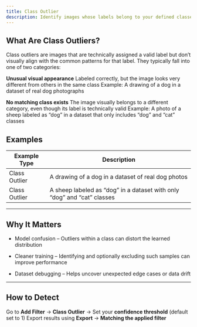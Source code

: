 ```yaml
---
title: Class Outlier
description: Identify images whose labels belong to your defined classes but don’t visually match the typical appearance of that class. This filter helps surface unexpected or inconsistent samples that may degrade model performance.
---
```



## What Are Class Outliers?
Class outliers are images that are technically assigned a valid label but don’t visually align with the common patterns for that label. They typically fall into one of two categories:

**Unusual visual appearance**
Labeled correctly, but the image looks very different from others in the same class
Example: A drawing of a dog in a dataset of real dog photographs

**No matching class exists**
The image visually belongs to a different category, even though its label is technically valid
Example: A photo of a sheep labeled as “dog” in a dataset that only includes “dog” and “cat” classes

## Examples

| Example Type  | Description                                                             |
| ------------- | ----------------------------------------------------------------------- |
| Class Outlier | A drawing of a dog in a dataset of real dog photos                      |
| Class Outlier | A sheep labeled as “dog” in a dataset with only “dog” and “cat” classes |

---
## Why It Matters
- Model confusion – Outliers within a class can distort the learned distribution

- Cleaner training – Identifying and optionally excluding such samples can improve performance

- Dataset debugging – Helps uncover unexpected edge cases or data drift

---

## How to Detect
Go to **Add Filter** → **Class Outlier** → Set your **confidence threshold** (default set to 1)
Export results using **Export** → **Matching the applied filter**